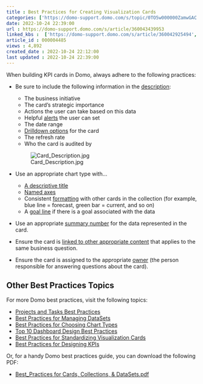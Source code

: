 ```yaml
---
title : Best Practices for Creating Visualization Cards
categories: ['https://domo-support.domo.com/s/topic/0TO5w000000ZamwGAC']
date: 2022-10-24 22:39:00
url : https://domo-support.domo.com/s/article/360043439953
linked_kbs :  ['https://domo-support.domo.com/s/article/360042925494', 'https://domo-support.domo.com/s/knowledge-base', 'https://domo-support.domo.com/s/article/360043429953', 'https://domo-support.domo.com/s/article/360042926154', 'https://domo-support.domo.com/s/article/360042935294', 'https://domo-support.domo.com/s/article/360042935334', 'https://domo-support.domo.com/s/article/360043428773', 'https://domo-support.domo.com/s/article/360042924174', 'https://domo-support.domo.com/s/article/360042925174', 'https://domo-support.domo.com/s/article/360043429693', 'https://domo-support.domo.com/s/article/360043430493', 'https://domo-support.domo.com/s/article/360043428753', 'https://domo-support.domo.com/s/article/360042924094', 'https://domo-support.domo.com/s/article/360043429933', 'https://domo-support.domo.com/s/article/360043439953', 'https://domo-support.domo.com/s/topic/0TO5w000000ZamwGAC', 'https://domo-support.domo.com/s/article/360043429913', 'https://domo-support.domo.com/s/article/360042923774', 'https://domo-support.domo.com/s/article/360042923794', 'https://domo-support.domo.com/s/article/360043430533', 'https://domo-support.domo.com/s/article/360043439993', 'https://domo-support.domo.com/s/article/360043440173']
article_id : 000004485
views : 4,892
created_date : 2022-10-24 22:12:00
last updated : 2022-10-24 22:39:00
---
```




When building KPI cards in Domo, always adhere to the following practices:



* Be sure to include the following information in the [description](..\editing_the_name_or_description_of_a_visualization_card\index.html "Editing the Name or Description of a KPI Card"):



	+ The business initiative
	+ The card's strategic importance
	+ Actions the user can take based on this data
	+ Helpful [alerts](..\managing_your_alerts\index.html "Notifications and Alerts") the user can set
	+ The date range
	+ [Drilldown options](..\adding_a_drill_path_to_your_chart\index.html "Adding Drill Path to Your Chart") for the card
	+ The refresh rate
	+ Who the card is audited by  
	   
	![Card_Description.jpg](Card_Description.jpg)
* Use an appropriate chart type with...



	+ [A descriptive title](..\editing_the_name_or_description_of_a_visualization_card\index.html "Editing the Name or Description of a KPI Card")
	+ [Named axes](..\adding_scale_labels_to_your_charts\index.html "Adding Scale Titles to Your Chart")
	+ Consistent [formatting](..\best_practices_for_standardizing_visualization_cards\index.html "Chart Properties") with other cards in the collection (for example, blue line = forecast, green bar = current, and so on)
	+ A [goal line](..\adding_a_goal_line_to_your_chart\index.html "Adding a Goal Line to Your Chart") if there is a goal associated with the data
* Use an appropriate [summary number](..\configuring_your_chart_summary_number\index.html "Configuring Your Chart Summary Number") for the data represented in the card.
* Ensure the card is [linked to other appropriate content](..\linking_related_cards\index.html "Linking Related Cards") that applies to the same business question.
* Ensure the card is assigned to the appropriate [owner](..\changing_a_card_owner\index.html "Changing a Card Owner") (the person responsible for answering questions about the card).


Other Best Practices Topics
---------------------------


For more Domo best practices, visit the following topics:



* [Projects and Tasks Best Practices](..\projects_and_tasks_best_practices\index.html "Projects and Tasks Best Practices")
* [Best Practices for Managing DataSets](..\best_practices_for_managing_datasets\index.html "Best Practices for Managing DataSets")
* [Best Practices for Choosing Chart Types](..\best_practices_for_choosing_chart_types\index.html "Best Practices for Choosing Chart Types")
* [Top 10 Dashboard Design Best Practices](..\top_10_dashboard_design_best_practices\index.html "Top 10 Dashboard Design Best Practices")
* [Best Practices for Standardizing Visualization Cards](..\best_practices_for_standardizing_visualization_cards\index.html "Best Practices for Standardizing KPIs")
* [Best Practices for Designing KPIs](/s/article/360042935334 "Best Practices for Designing KPIs")


Or, for a handy Domo best practices guide, you can download the following PDF:



* [Best\_Practices for Cards, Collections, & DataSets.pdf](https://domosoftware.sharepoint.com/:b:/s/CS-Edu-PublicFiles/Edek5Dy1GGNLsCDmQ7xJZvQBOMvk3rUGhG4yyyBt-EXUgA?e=0NAgwp "Best_Practices_for_cards%252C_collections%252C_datasets_job_aid.revised.pdf")